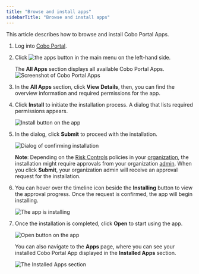 ```yaml
---
title: "Browse and install apps"
sidebarTitle: "Browse and install apps"
---
```

This article describes how to browse and install Cobo Portal Apps.

1. Log into [Cobo Portal](https://portal.cobo.com/login).
2. Click <img src="/en/images/portal-apps/icon-apps.svg" className="icon" alt="the apps button"></img> in the main menu on the left-hand side.

    The **All Apps** section displays all available Cobo Portal Apps.
    <img src="/en/images/portal-apps/apps-overview.png" className="screenshot_full_screen" alt="Screenshot of Cobo Portal Apps" />
    

3. In the **All Apps** section, click **View Details**, then, you can find the overview information and required permissions for the app.
4. Click **Install** to initiate the installation process. A dialog that lists required permissions appears.

    <img src="/en/images/portal-apps/install.png" className="screenshot_full_screen" alt="Install button on the app" />

5. In the dialog, click **Submit** to proceed with the installation.

    <img src="/en/images/portal-apps/confirm-install.png" className="screenshot_full_screen" alt="Dialog of confirming installation" />

    **Note**: Depending on the [Risk Controls](/en/portal/risk-controls/introduction) policies in your [organization](/en/portal/organization/introduction), the installation might require approvals from your organization [admin](/en/portal/organization/roles-and-permissions). When you click **Submit**, your organization admin will receive an approval request for the installation.

6. You can hover over the timeline icon beside the **Installing** button to view the approval progress. Once the request is confirmed, the app will begin installing. 

    <img src="/en/images/portal-apps/installing.png" className="screenshot_full_screen" alt="The app is installing" />

7. Once the installation is completed, click **Open** to start using the app.

    <img src="/en/images/portal-apps/open.png" className="screenshot_full_screen" alt="Open button on the app" />

    You can also navigate to the **Apps** page, where you can see your installed Cobo Portal App displayed in the **Installed Apps** section.

    <img src="/en/images/portal-apps/installed.png" className="screenshot_full_screen" alt="The Installed Apps section" />